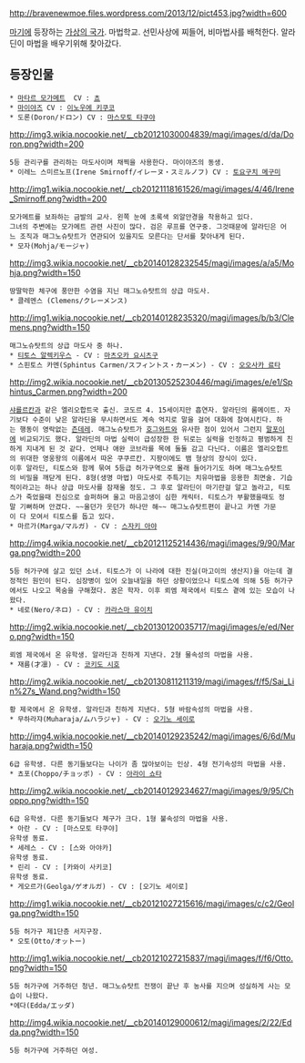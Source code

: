 http://bravenewmoe.files.wordpress.com/2013/12/pict453.jpg?width=600
{{{+1 Magnostadt/マグノシュタット}}}

[[마기(만화)|마기]]에 등장하는 [[가상의 국가]]. 
마법학교. 선민사상에 찌들어, 비마법사를 배척한다. 알라딘이 마법을 배우기위해 찾아갔다.

== 등장인물 == 
 * [[마타르 모가메트]]  CV : [[쵸]]
 * [[마이야즈]] CV : [[이노우에 키쿠코]]
 * 도론(Doron/ドロン) CV : [[마스모토 타쿠야]]
http://img3.wikia.nocookie.net/__cb20121030004839/magi/images/d/da/Doron.png?width=200
 5등 관리구를 관리하는 마도사이며 채찍을 사용한다. 마이야즈의 동생.
 * 이레느 스미르노프(Irene Smirnoff/イレーヌ・スミルノフ) CV : [[토요구치 메구미]]
http://img1.wikia.nocookie.net/__cb20121118161526/magi/images/4/46/Irene_Smirnoff.png?width=200
 모가메트를 보좌하는 금발의 교사. 왼쪽 눈에 초록색 외알안경을 착용하고 있다.
 그녀의 주변에는 모가메트 관련 사진이 많다. 검은 루프를 연구중. 그것때문에 알라딘은 어느 조직과 매그노슈탓트가 연관되어 있을지도 모른다는 단서를 찾아내게 된다.
 * 모자(Mohja/モージャ)
http://img3.wikia.nocookie.net/__cb20140128232545/magi/images/a/a5/Mohja.png?width=150
 땅딸막한 체구에 풍만한 수염을 지닌 매그노슈탓트의 상급 마도사. 
 * 클레멘스 (Clemens/クレーメンス)
http://img1.wikia.nocookie.net/__cb20140128235320/magi/images/b/b3/Clemens.png?width=150
 매그노슈탓트의 상급 마도사 중 하나.
 * [[티토스 알렉키우스]] - CV : [[마츠오카 요시츠구]]
 * 스핀토스 카멘(Sphintus Carmen/スフィントス・カーメン) - CV : [[오오사카 료타]]
http://img2.wikia.nocookie.net/__cb20130525230446/magi/images/e/e1/Sphintus_Carmen.png?width=200
 [[샤를르칸]]과 같은 엘리오합트국 출신. 코도르 4. 15세이지만 흡연자. 알라딘의 룸메이트. 자기보다 수준이 낮은 알라딘을 무시하면서도 계속 억지로 말을 걸어 대화에 참여시킨다. 하는 행동이 영락없는 [[츤데레]]. 매그노슈탓트가 [[호그와트]]와 유사한 점이 있어서 그런지 [[말포이]]에 비교되기도 했다. 알라딘의 마법 실력이 급성장한 한 뒤로는 실력을 인정하고 평범하게 친하게 지내게 된 것 같다. 언제나 애완 코브라를 목에 둘둘 감고 다닌다. 이름은 엘리오합트의 위대한 영웅왕의 이름에서 따온 쿠쿠르칸. 지팡이에도 뱀 형상의 장식이 있다.
 이후 알라딘, 티토스와 함께 묶여 5등급 허가구역으로 몰래 들어가기도 하며 매그노슈탓트의 비밀을 깨닫게 된다. 8형(생명 마법) 마도사로 주특기는 치유마법을 응용한 최면술. 기습적이라고는 하나 상급 마도사를 잠재울 정도. 그 후로 알라딘이 마기란걸 알고 놀라고, 티토스가 죽었을때 진심으로 슬퍼하며 울고 마음고생이 심한 캐릭터. 티토스가 부활했을때도 정말 기뻐하며 안겼다. ~~울던가 웃던가 하나만 해~~ 매그노슈탓트편이 끝나고 카멘 가문이 다 모여서 티토스를 돕고 있다.
 * 마르가(Marga/マルガ) - CV : [[스자키 아야]]
http://img4.wikia.nocookie.net/__cb20121125214436/magi/images/9/90/Marga.png?width=200
 5등 허가구에 살고 있던 소녀. 티토스가 이 나라에 대한 진실(마고이의 생산지)을 아는데 결정적인 원인이 된다. 심장병이 있어 오늘내일을 하던 상황이었으나 티토스에 의해 5등 허가구에서도 나오고 목숨을 구해졌다. 꿈은 학자. 이후 뢰엠 제국에서 티토스 곁에 있는 모습이 나왔다.
 * 네로(Nero/ネロ) - CV : [[카라스마 유이치]]
http://img2.wikia.nocookie.net/__cb20130120035717/magi/images/e/ed/Nero.png?width=150
 뢰엠 제국에서 온 유학생. 알라딘과 친하게 지낸다. 2형 물속성의 마법을 사용.
 * 재름(才凛) - CV : [[코키도 시호]]
http://img2.wikia.nocookie.net/__cb20130811211319/magi/images/f/f5/Sai_Lin%27s_Wand.png?width=150
 황 제국에서 온 유학생. 알라딘과 친하게 지낸다. 5형 바람속성의 마법을 사용.
 * 무하라쟈(Muharaja/ムハラジャ) - CV : [[오기노 세이로]]
http://img4.wikia.nocookie.net/__cb20140129235242/magi/images/6/6d/Muharaja.png?width=150
 6급 유학생. 다른 동기들보다는 나이가 좀 많아보이는 인상. 4형 전기속성의 마법을 사용.
 * 쵸포(Choppo/チョッポ) - CV : [[아라이 쇼타]]
http://img2.wikia.nocookie.net/__cb20140129234627/magi/images/9/95/Choppo.png?width=150
 6급 유학생. 다른 동기들보다 체구가 크다. 1형 불속성의 마법을 사용.
 * 아란 - CV : [마스모토 타쿠야]
 유학생 동료.
 * 세레스 - CV : [스와 아야카]
 유학생 동료.
 * 린리 - CV : [카와이 사키코]
 유학생 동료.
 * 게오르가(Geolga/ゲオルガ) - CV : [오기노 세이로]
http://img1.wikia.nocookie.net/__cb20121027215616/magi/images/c/c2/Geolga.png?width=150
 5등 허가구 제1단층 서지구장.
 * 오토(Otto/オットー)
http://img1.wikia.nocookie.net/__cb20121027215837/magi/images/f/f6/Otto.png?width=150
 5등 허가구에 거주하던 청년. 매그노슈탓트 전쟁이 끝난 후 농사를 지으며 성실하게 사는 모습이 나왔다.
 *에다(Edda/エッダ)
http://img4.wikia.nocookie.net/__cb20140129000612/magi/images/2/22/Edda.png?width=150
 5등 허가구에 거주하던 여성.
